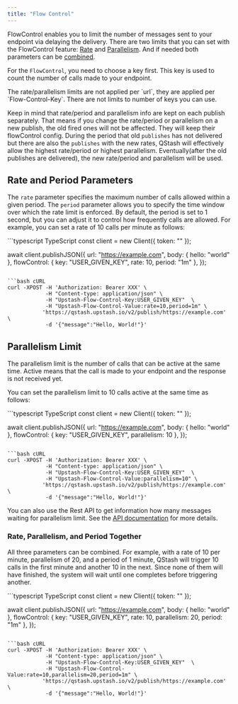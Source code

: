 ```yaml
---
title: "Flow Control"
---
```


FlowControl enables you to limit the number of messages sent to your endpoint via delaying the delivery. 
There are two limits that you can set with the FlowControl feature: [Rate](#rate-limit) and [Parallelism](#parallelism-limit).
And if needed both parameters can be [combined](#rate-and-parallelism-together).

For the `FlowControl`, you need to choose a key first. This key is used to count the number of calls made to your endpoint.

<Warning>
The rate/parallelism limits are not applied per `url`, they are applied per `Flow-Control-Key`. 
</Warning>
There are not limits to number of keys you can use.

Keep in mind that rate/period and parallelism info are kept on each publish separately. That means 
if you change the rate/period or parallelism on a new publish, the old fired ones will not be affected. They will keep their flowControl config. 
During the period that old `publishes` has not delivered but there are also the `publishes` with the new rates, QStash will effectively allow 
the highest rate/period or highest parallelism. Eventually(after the old publishes are delivered), the new rate/period and parallelism will be used.

## Rate and Period Parameters

The `rate` parameter specifies the maximum number of calls allowed within a given period. The `period` parameter allows you to specify the time window over which the rate limit is enforced. By default, the period is set to 1 second, but you can adjust it to control how frequently calls are allowed. For example, you can set a rate of 10 calls per minute as follows:

<CodeGroup>
```typescript TypeScript
const client = new Client({ token: "<QSTASH_TOKEN>" });

await client.publishJSON({
    url: "https://example.com",
    body: { hello: "world" },
    flowControl: { key: "USER_GIVEN_KEY", rate: 10, period: "1m" },
});
```

```bash cURL
curl -XPOST -H 'Authorization: Bearer XXX' \
            -H "Content-type: application/json" \
            -H "Upstash-Flow-Control-Key:USER_GIVEN_KEY"  \
            -H "Upstash-Flow-Control-Value:rate=10,period=1m" \
           'https://qstash.upstash.io/v2/publish/https://example.com' \
            -d '{"message":"Hello, World!"}'
```
</CodeGroup>

## Parallelism Limit

The parallelism limit is the number of calls that can be active at the same time.
Active means that the call is made to your endpoint and the response is not received yet. 

You can set the parallelism limit to 10 calls active at the same time as follows:

<CodeGroup>
```typescript TypeScript
const client = new Client({ token: "<QSTASH_TOKEN>" });

await client.publishJSON({
    url: "https://example.com",
    body: { hello: "world" },
    flowControl: { key: "USER_GIVEN_KEY", parallelism: 10 },
});
```

```bash cURL
curl -XPOST -H 'Authorization: Bearer XXX' \
            -H "Content-type: application/json" \
            -H "Upstash-Flow-Control-Key:USER_GIVEN_KEY"  \
            -H "Upstash-Flow-Control-Value:parallelism=10" \
           'https://qstash.upstash.io/v2/publish/https://example.com' \ 
            -d '{"message":"Hello, World!"}'
```
</CodeGroup>

You can also use the Rest API to get information how many messages waiting for parallelism limit.
See the [API documentation](/qstash/api/flow-control/get) for more details.

### Rate, Parallelism, and Period Together

All three parameters can be combined. For example, with a rate of 10 per minute, parallelism of 20, and a period of 1 minute, QStash will trigger 10 calls in the first minute and another 10 in the next. Since none of them will have finished, the system will wait until one completes before triggering another.

<CodeGroup>
```typescript TypeScript
const client = new Client({ token: "<QSTASH_TOKEN>" });

await client.publishJSON({
    url: "https://example.com",
    body: { hello: "world" },
    flowControl: { key: "USER_GIVEN_KEY", rate: 10, parallelism: 20, period: "1m" },
});
```

```bash cURL
curl -XPOST -H 'Authorization: Bearer XXX' \
            -H "Content-type: application/json" \
            -H "Upstash-Flow-Control-Key:USER_GIVEN_KEY"  \
            -H "Upstash-Flow-Control-Value:rate=10,parallelism=20,period=1m" \
           'https://qstash.upstash.io/v2/publish/https://example.com' \
            -d '{"message":"Hello, World!"}'
```
</CodeGroup>